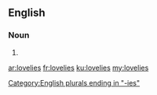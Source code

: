 ==English==

===Noun===
{{head|en|plural}}

# {{plural of|lovely|lang=en|nocat=1}}

[[Category:English plurals ending in "-ies"]]

[[ar:lovelies]]
[[fr:lovelies]]
[[ku:lovelies]]
[[my:lovelies]]